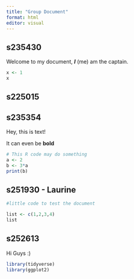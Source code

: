 ```yaml
---
title: "Group Document"
format: html
editor: visual
---
```


## s235430

Welcome to my document, ***I*** (me) am the captain.

```r
x <- 1
x
```

## s225015

## s235354

Hey, this is text!

It can even be **bold**

```r
# This R code may do something
a <- 2
b <- 3*a
print(b)
```

## s251930 - Laurine

```r
#little code to test the document 

list <- c(1,2,3,4)
list 
```

## s252613

Hi Guys :)

```r
library(tidyverse)
library(ggplot2)
```
